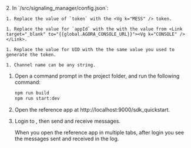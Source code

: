 <PlatformWrapper platform="web">
2. In `<samples-root>/src/signaling_manager/config.json`:

    1. Replace the value of `token` with the <Vg k="MESS" /> token.

    1. Replace the value for `appId` with the with the value from <Link target="_blank" to="{{global.AGORA_CONSOLE_URL}}"><Vg k="CONSOLE" /></Link>.

    1. Replace the value for UID with the the same value you used to generate the token.

    1. Channel name can be any string.

1. Open a command prompt in the project folder, and run the following command:

    ``` bash
    npm run build
    npm run start:dev
    ```

1. Open the reference app at http://localhost:9000/sdk_quickstart.

1. Login to <Vg k="MESS" />, then send and receive messages.

    When you open the reference app in multiple tabs, after login you see the messages sent and received in the log.

</PlatformWrapper>